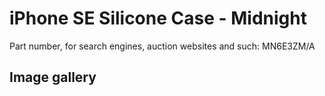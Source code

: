 
# iPhone SE Silicone Case - Midnight

Part number, for search engines, auction websites and such: MN6E3ZM/A

## Image gallery

<div style={{ width: "768px" }}>
  <GalleryComponent
    images={[
      {
        original: "/everysource/MN6E3.png",
        thumbnail: "/everypreview/MN6E3.png",
      },
      {
        original: "/everysource/MN6E3_AV1.png",
        thumbnail: "/everypreview/MN6E3_AV1.png",
      },
      {
        original: "/everysource/MN6E3_AV2.png",
        thumbnail: "/everypreview/MN6E3_AV2.png",
      },
      {
        original: "/everysource/MN6E3_AV3.png",
        thumbnail: "/everypreview/MN6E3_AV3.png",
      },
      {
        original: "/everysource/MN6E3_AV4.png",
        thumbnail: "/everypreview/MN6E3_AV4.png",
      }
    ]}
  />
</div>